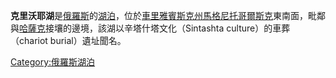 {{Infobox lake
 | lake_name = 克里沃耶湖<br>Кривое озеро
 | image_lake = 
 | caption_lake = 
 | image_bathymetry = 
 | caption_bathymetry = 
 | location = [[车里雅宾斯克州|车里雅宾斯克州]]
 | coords = {{coord|53|15|33|N|59|13|41|E|region:RU_type:waterbody|display=inline,title}}
 | type = 
 | inflow = 
 | outflow = 
 | catchment = 
 | basin_countries = {{RUS}}
 | length = 
 | width = 
 | area = 
 | depth = 
 | max-depth = 
 | volume = 
 | residence_time = 
 | shore = 
 | elevation = 
 | islands = 
 | cities = 
}}
'''克里沃耶湖'''是[[俄羅斯|俄羅斯]]的[[湖泊|湖泊]]，位於[[車里雅賓斯克州|車里雅賓斯克州]][[馬格尼托哥爾斯克|馬格尼托哥爾斯克]]東南面，毗鄰與[[哈薩克|哈薩克]]接壤的邊境，該湖以辛塔什塔文化（Sintashta culture）的車葬（chariot burial）遺址聞名。

[[Category:俄羅斯湖泊|Category:俄羅斯湖泊]]

{{Russia-geo-stub}}